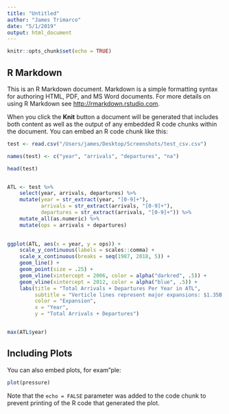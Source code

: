 ```yaml
---
title: "Untitled"
author: "James Trimarco"
date: "5/1/2019"
output: html_document
---
```


```r
knitr::opts_chunk$set(echo = TRUE)
```

## R Markdown

This is an R Markdown document. Markdown is a simple formatting syntax for authoring HTML, PDF, and MS Word documents. For more details on using R Markdown see <http://rmarkdown.rstudio.com>.

When you click the **Knit** button a document will be generated that includes both content as well as the output of any embedded R code chunks within the document. You can embed an R code chunk like this:

```r
test <- read.csv("/Users/james/Desktop/Screenshots/test_csv.csv")

names(test) <- c("year", "arrivals", "departures", "na")

head(test)


ATL <- test %>%
    select(year, arrivals, departures) %>%
    mutate(year = str_extract(year, "[0-9]+"), 
           arrivals = str_extract(arrivals, "[0-9]+"), 
           departures = str_extract(arrivals, "[0-9]+")) %>%
    mutate_all(as.numeric) %>%
    mutate(ops = arrivals + departures)
    

ggplot(ATL, aes(x = year, y = ops)) +
    scale_y_continuous(labels = scales::comma) +
    scale_x_continuous(breaks = seq(1987, 2018, 5)) +
    geom_line() +
    geom_point(size = .25) +
    geom_vline(xintercept = 2006, color = alpha("darkred", .5)) +
    geom_vline(xintercept = 2012, color = alpha("blue", .5)) +
    labs(title = "Total Arrivals + Departures Per Year in ATL", 
         subtitle = "Verticle lines represent major expansions: $1.35B and $1.28B",
         color = "Expansion",
         x = "Year", 
         y = "Total Arrivals + Departures")


max(ATL$year)
```

## Including Plots

You can also embed plots, for exam"ple:

```r
plot(pressure)
```

Note that the `echo = FALSE` parameter was added to the code chunk to prevent printing of the R code that generated the plot.

